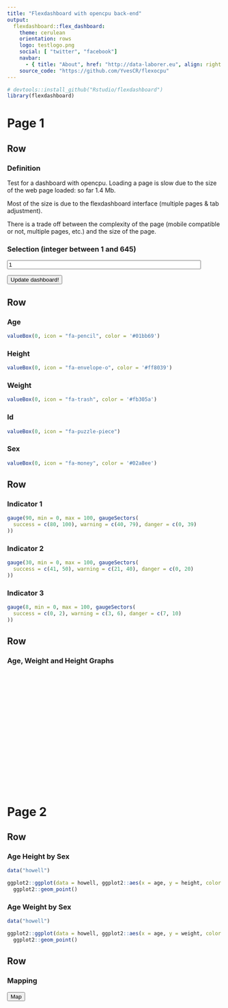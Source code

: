 ```yaml
---
title: "Flexdashboard with opencpu back-end"
output: 
  flexdashboard::flex_dashboard:
    theme: cerulean
    orientation: rows
    logo: testlogo.png
    social: [ "twitter", "facebook"]
    navbar:
      - { title: "About", href: "http://data-laborer.eu", align: right }
    source_code: "https://github.com/YvesCR/flexocpu"
---
```


<script src="inst/www/jquery-1.10.2.min.js"> </script>
<script src="inst/www/opencpu-0.4.js"> </script>

<script> 

$(function(){
    
  var paramid = 1;

  $('#myBtn').click( function () {
    
    $('#myBtn').hide();
    $('iframe').css({'display': 'inline'}); 
    
    var req2 = ocpu.call("make_map", {
        title : 'Chez Mamie'
      }, function(session){
        $('iframe').attr('src', session.getFileURL('mymap.html'));
      });
  });

  var jsonReqtime = ocpu.call("gethowel",{
      		id : Number(paramid)
      	}, function(session){
      	
      	session.getObject(function(outtxt){
      		$("#json_output").text(outtxt);
      		
      		var age_json = JSON.parse(outtxt[0])[0]["age"];
      		$('#age .value').text(age_json);
      		 if (age_json <= 21) {var color_age = '#01bb69';
      		  } else if (age_json <= 60) {var color_age = '#ff8039';
      	      } else {var color_age = '#fb305a';}
      		$('#age').css("background-color", color_age);
      		
      		var height_json = JSON.parse(outtxt[0])[0]["height"];
      		$('#height .value').text(height_json);
      		 if (height_json <= 140) {var color_income = '#ff8039';
      		  } else if (height_json >= 160) {var color_income = '#fb305a';
      	      } else {var color_income = '#01bb69';}
      		$('#height').css("background-color", color_income);
      		
      		var weight_json = JSON.parse(outtxt[0])[0]["weight"];
      		$('#weight .value').text(weight_json);
      		 if (weight_json <= 20) {var color_asset = '#ff8039';
      		  } else if (weight_json <= 40) {var color_asset = '#fb305a';
      	      } else {var color_asset = '#01bb69';}
      		$('#weight').css("background-color", color_asset);
      		
      		$('#id .value').text(JSON.parse(outtxt[0])[0]["id"]);
      		
      		var male_json = JSON.parse(outtxt[0])[0]["male"];
      		$('#sex .value').text(male_json);
      			 if (male_json === 0) {var color_male = '#ae6df8';
      		  } else {var color_male = '#02a8ee';}
      		$('#sex').css("background-color", color_male);
      		
      	});
  });
  
  var req = $("#plotdiv").rplot("plotind", {id : Number(paramid)});
  var req = $("#plotdivsex").rplot("plotindsex", {id : Number(paramid)});
  var req = $("#plotdivsex2").rplot("plotindsex2", {id : Number(paramid)});

});

$(function(){
  $("#idsubmit").click(function(e){
  
  var paramid = $("#myid").val();
  
  var jsonReqtime = ocpu.call("gethowel",{
    		id : Number(paramid)
    	}, function(session){
    	
    	session.getObject(function(outtxt){
    		$("#json_output").text(outtxt);
    		
      		var age_json = JSON.parse(outtxt[0])[0]["age"];
      		$('#age .value').text(age_json);
      		 if (age_json <= 21) {var color_age = '#01bb69';
      		  } else if (age_json <= 60) {var color_age = '#ff8039';
      	      } else {var color_age = '#fb305a';}
      		$('#age').css("background-color", color_age);
      		
      		var height_json = JSON.parse(outtxt[0])[0]["height"];
      		$('#height .value').text(height_json);
      		 if (height_json <= 140) {var color_income = '#ff8039';
      		  } else if (height_json >= 160) {var color_income = '#fb305a';
      	      } else {var color_income = '#01bb69';}
      		$('#height').css("background-color", color_income);
      		
      		var weight_json = JSON.parse(outtxt[0])[0]["weight"];
      		$('#weight .value').text(weight_json);
      		 if (weight_json <= 20) {var color_asset = '#ff8039';
      		  } else if (weight_json <= 40) {var color_asset = '#fb305a';
      	      } else {var color_asset = '#01bb69';}
      		$('#weight').css("background-color", color_asset);
      		
      		$('#id .value').text(JSON.parse(outtxt[0])[0]["id"]);
      		
      		var male_json = JSON.parse(outtxt[0])[0]["male"];
      		$('#sex .value').text(male_json);
      			 if (male_json === 0) {var color_male = '#ae6df8';
      		  } else {var color_male = '#02a8ee';}
      		$('#sex').css("background-color", color_male);
      		    		
    	});
    });
    
    var req = $("#plotdiv").rplot("plotind", {id : Number(paramid)});
    var req = $("#plotdivsex").rplot("plotindsex", {id : Number(paramid)});
  var req = $("#plotdivsex2").rplot("plotindsex2", {id : Number(paramid)});

  });

});
  
</script>

```r
# devtools::install_github("Rstudio/flexdashboard")
library(flexdashboard)
```

Page 1
===================================== 

Row {data-height=200}
-------------------------------------

### Definition {data-width=800}

Test for a dashboard with opencpu.
Loading a page is slow due to the size of the web page loaded: so far 1.4 Mb.

Most of the size is due to the flexdashboard interface (multiple pages & tab adjustment).

There is a trade off between the complexity of the page (mobile compatible or not, multiple pages, etc.) and the size of the page.

### Selection (integer between 1 and 645) {data-width=200}

<input type="integer" class="form-control" id="myid" value="1" style = "width: 90%;">

<button type="submit" id="idsubmit" class="btn btn-default">Update dashboard!</button>
 
Row {data-height=200}
-----------------------------------------------------------------------

### Age

```r
valueBox(0, icon = "fa-pencil", color = '#01bb69')
```

### Height

```r
valueBox(0, icon = "fa-envelope-o", color = '#ff8039')
```

### Weight

```r
valueBox(0, icon = "fa-trash", color = '#fb305a')
```

### Id

```r
valueBox(0, icon = "fa-puzzle-piece")
```

### Sex

```r
valueBox(0, icon = "fa-money", color = '#02a8ee')
```

Row {data-height=200}
-----------------------------------------------------------------------

### Indicator 1

```r
gauge(90, min = 0, max = 100, gaugeSectors(
  success = c(80, 100), warning = c(40, 79), danger = c(0, 39)
))
```

### Indicator 2

```r
gauge(30, min = 0, max = 100, gaugeSectors(
  success = c(41, 50), warning = c(21, 40), danger = c(0, 20)
))
```

### Indicator 3

```r
gauge(8, min = 0, max = 100, gaugeSectors(
  success = c(0, 2), warning = c(3, 6), danger = c(7, 10)
))
```

Row {data-height=400}
-----------------------------------------------------------------------

### Age, Weight and Height Graphs

<div id="plotdiv" style='height: 270px'></div> 

Page 2
===================================== 

Row {data-height=300}
-----------------------------------------------------------------------

### Age Height by Sex

```r
data("howell")

ggplot2::ggplot(data = howell, ggplot2::aes(x = age, y = height, color = male)) +
  ggplot2::geom_point()
```

### Age Weight by Sex

```r
data("howell")

ggplot2::ggplot(data = howell, ggplot2::aes(x = age, y = weight, color = male)) +
  ggplot2::geom_point()
```

Row {data-height=700}
-----------------------------------------------------------------------

### Mapping

<button type="button" id="myBtn" >Map</button>

<iframe src="about:blank" style='height: 620px;width: 1300px;display: none;'></iframe>
